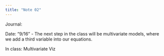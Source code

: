 ```yaml
---
title: "Note 02"
---
```


Journal:


Date: "9/16"
- The next step in the class will be multivariate models, where we add a third variable into our equations. 

In class: Multivariate Viz
